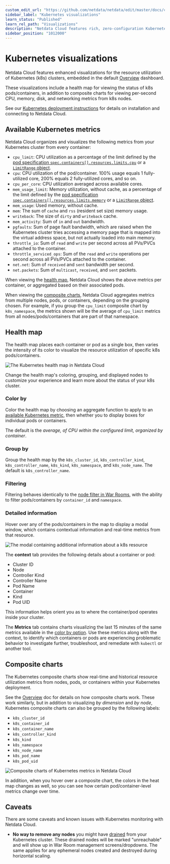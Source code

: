 ```yaml
---
custom_edit_url: "https://github.com/netdata/netdata/edit/master/docs/cloud/visualize/kubernetes.md"
sidebar_label: "Kubernetes visualizations"
learn_status: "Published"
learn_rel_path: "Visualizations"
description: "Netdata Cloud features rich, zero-configuration Kubernetes monitoring for the resource utilization and application metrics of Kubernetes (k8s) clusters."
sidebar_position: "1012000"
---
```



# Kubernetes visualizations

Netdata Cloud features enhanced visualizations for the resource utilization of Kubernetes (k8s) clusters, embedded in
the default [Overview](/docs/monitor-your-infrastructure/home-overview-and-single-node-view) dashboard.

These visualizations include a health map for viewing the status of k8s pods/containers, in addition to composite charts
for viewing per-second CPU, memory, disk, and networking metrics from k8s nodes.

See our [Kubernetes deployment instructions](/docs/installation/kubernetes) for details on
installation and connecting to Netdata Cloud.

## Available Kubernetes metrics

Netdata Cloud organizes and visualizes the following metrics from your Kubernetes cluster from every container:

- `cpu_limit`: CPU utilization as a percentage of the limit defined by the [pod specification
  `spec.containers[].resources.limits.cpu`](https://kubernetes.io/docs/concepts/configuration/manage-resources-containers/#resource-requests-and-limits-of-pod-and-container)
  or a [`LimitRange`
  object](https://kubernetes.io/docs/tasks/administer-cluster/manage-resources/cpu-default-namespace/#create-a-limitrange-and-a-pod).
- `cpu`: CPU utilization of the pod/container. 100% usage equals 1 fully-utilized core, 200% equals 2 fully-utilized
  cores, and so on.
- `cpu_per_core`: CPU utilization averaged across available cores.
- `mem_usage_limit`: Memory utilization, without cache, as a percentage of the limit defined by the [pod specification
  `spec.containers[].resources.limits.memory`](https://kubernetes.io/docs/concepts/configuration/manage-resources-containers/#resource-requests-and-limits-of-pod-and-container)
  or a [`LimitRange`
  object](https://kubernetes.io/docs/tasks/administer-cluster/manage-resources/cpu-default-namespace/#create-a-limitrange-and-a-pod).
- `mem_usage`: Used memory, without cache.
- `mem`: The sum of `cache` and `rss` (resident set size) memory usage.
- `writeback`: The size of `dirty` and `writeback` cache.
- `mem_activity`: Sum of `in` and `out` bandwidth.
- `pgfaults`: Sum of page fault bandwidth, which are raised when the Kubernetes cluster tries accessing a memory page
  that is mapped into the virtual address space, but not actually loaded into main memory.
- `throttle_io`: Sum of `read` and `write` per second across all PVs/PVCs attached to the container.
- `throttle_serviced_ops`: Sum of the `read` and `write` operations per second across all PVs/PVCs attached to the
  container.
- `net.net`: Sum of `received` and `sent` bandwidth per second.
- `net.packets`: Sum of `multicast`, `received`, and `sent` packets.

When viewing the [health map](#health-map), Netdata Cloud shows the above metrics per container, or aggregated based on
their associated pods.

When viewing the [composite charts](#composite-charts), Netdata Cloud aggregates metrics from multiple nodes, pods, or
containers, depending on the grouping chosen. For example, if you group the `cpu_limit` composite chart by
`k8s_namespace`, the metrics shown will be the average of `cpu_limit` metrics from all nodes/pods/containers that are
part of that namespace.

## Health map

The health map places each container or pod as a single box, then varies the intensity of its color to visualize the
resource utilization of specific k8s pods/containers.

![The Kubernetes health map in Netdata
Cloud](https://user-images.githubusercontent.com/1153921/106964367-39f54100-66ff-11eb-888c-5a04f8abb3d0.png)

Change the health map's coloring, grouping, and displayed nodes to customize your experience and learn more about the
status of your k8s cluster.

### Color by

Color the health map by choosing an aggregate function to apply to an [available Kubernetes
metric](#available-kubernetes-metrics), then whether you to display boxes for individual pods or containers. 

The default is the _average, of CPU within the configured limit, organized by container_.

### Group by

Group the health map by the `k8s_cluster_id`, `k8s_controller_kind`, `k8s_controller_name`, `k8s_kind`, `k8s_namespace`,
and `k8s_node_name`. The default is `k8s_controller_name`.

### Filtering

Filtering behaves identically to the [node filter in War Rooms](/docs/monitor-your-infrastructure/war-rooms#node-filter), with the ability to
filter pods/containers by `container_id` and `namespace`.

### Detailed information

Hover over any of the pods/containers in the map to display a modal window, which contains contextual information
and real-time metrics from that resource.

![The modal containing additional information about a k8s
resource](https://user-images.githubusercontent.com/1153921/106964369-3a8dd780-66ff-11eb-8a8a-a5c8f0d5711f.png)

The **context** tab provides the following details about a container or pod:

- Cluster ID
- Node
- Controller Kind
- Controller Name
- Pod Name
- Container
- Kind
- Pod UID

This information helps orient you as to where the container/pod operates inside your cluster.

The **Metrics** tab contains charts visualizing the last 15 minutes of the same metrics available in the [color by
option](#color-by). Use these metrics along with the context, to identify which containers or pods are experiencing
problematic behavior to investigate further, troubleshoot, and remediate with `kubectl` or another tool.

## Composite charts

The Kubernetes composite charts show real-time and historical resource utilization metrics from nodes, pods, or
containers within your Kubernetes deployment.

See the [Overview](/docs/monitor-your-infrastructure/home-overview-and-single-node-view#definition-bar) doc for details on how composite charts work. These
work similarly, but in addition to visualizing _by dimension_ and _by node_, Kubernetes composite charts can also be
grouped by the following labels:

- `k8s_cluster_id`
- `k8s_container_id`
- `k8s_container_name`
- `k8s_controller_kind`
- `k8s_kind`
- `k8s_namespace`
- `k8s_node_name`
- `k8s_pod_name`
- `k8s_pod_uid`

![Composite charts of Kubernetes metrics in Netdata
Cloud](https://user-images.githubusercontent.com/1153921/106964370-3a8dd780-66ff-11eb-8858-05b2253b25c6.png)

In addition, when you hover over a composite chart, the colors in the heat map changes as well, so you can see how
certain pod/container-level metrics change over time.

## Caveats

There are some caveats and known issues with Kubernetes monitoring with Netdata Cloud.

- **No way to remove any nodes** you might have
  [drained](https://kubernetes.io/docs/tasks/administer-cluster/safely-drain-node/) from your Kubernetes cluster. These
  drained nodes will be marked "unreachable" and will show up in War Room management screens/dropdowns. The same applies
  for any ephemeral nodes created and destroyed during horizontal scaling.
